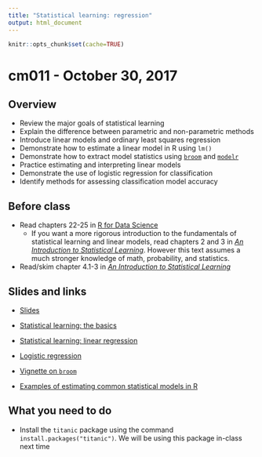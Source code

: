 ```yaml
---
title: "Statistical learning: regression"
output: html_document
---
```


```r
knitr::opts_chunk$set(cache=TRUE)
```

# cm011 - October 30, 2017

## Overview

* Review the major goals of statistical learning
* Explain the difference between parametric and non-parametric methods
* Introduce linear models and ordinary least squares regression
* Demonstrate how to estimate a linear model in R using `lm()`
* Demonstrate how to extract model statistics using [`broom`](https://cran.r-project.org/web/packages/broom/index.html) and [`modelr`](https://github.com/hadley/modelr)
* Practice estimating and interpreting linear models
* Demonstrate the use of logistic regression for classification
* Identify methods for assessing classification model accuracy

## Before class

* Read chapters 22-25 in [R for Data Science](http://r4ds.had.co.nz/)
    * If you want a more rigorous introduction to the fundamentals of statistical learning and linear models, read chapters 2 and 3 in [*An Introduction to Statistical Learning*](http://link.springer.com.proxy.uchicago.edu/book/10.1007%2F978-1-4614-7138-7). However this text assumes a much stronger knowledge of math, probability, and statistics.
* Read/skim chapter 4.1-3 in [*An Introduction to Statistical Learning*](http://link.springer.com.proxy.uchicago.edu/book/10.1007%2F978-1-4614-7138-7)

## Slides and links

* [Slides](extras/cm011_slides.html)
* [Statistical learning: the basics](stat001_statistical_learning.html)
* [Statistical learning: linear regression](stat002_linear_models.html)
* [Logistic regression](stat003_logistic_regression.html)

* [Vignette on `broom`](https://cran.r-project.org/web/packages/broom/vignettes/broom.html)
* [Examples of estimating common statistical models in R](http://www.ats.ucla.edu/stat/dae/)

## What you need to do

* Install the `titanic` package using the command `install.packages("titanic")`. We will be using this package in-class next time
